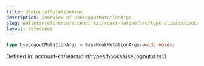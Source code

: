 ```yaml
---
title: UseLogoutMutationArgs
description: Overview of UseLogoutMutationArgs
slug: wallets/reference/account-kit/react-native/src/type-aliases/UseLogoutMutationArgs
layout: reference
---
```


```ts
type UseLogoutMutationArgs = BaseHookMutationArgs<void, void>;
```

Defined in: account-kit/react/dist/types/hooks/useLogout.d.ts:3
